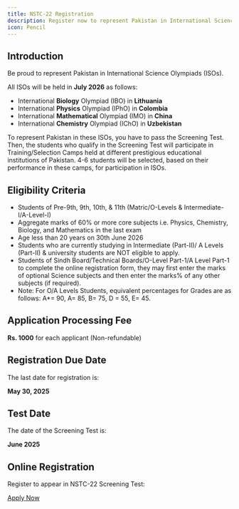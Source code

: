 ```yaml
---
title: NSTC-22 Registration
description: Register now to represent Pakistan in International Science Olympiads (ISOs).
icon: Pencil
---
```


## Introduction

Be proud to represent Pakistan in International Science Olympiads (ISOs).

All ISOs will be held in **July 2026** as follows:

- International **Biology** Olympiad (IBO) in **Lithuania**
- International **Physics** Olympiad (IPhO) in **Colombia**
- International **Mathematical** Olympiad (IMO) in **China**
- International **Chemistry** Olympiad (IChO) in **Uzbekistan**

To represent Pakistan in these ISOs, you have to pass the Screening Test. Then, the students who qualify in the Screening Test will participate in Training/Selection Camps held at different prestigious educational institutions of Pakistan. 4-6 students will be selected, based on their performance in these camps, for participation in ISOs.

## Eligibility Criteria

- Students of Pre-9th, 9th, 10th, & 11th (Matric/O-Levels & Intermediate-I/A-Level-I)
- Aggregate marks of 60% or more core subjects i.e. Physics, Chemistry, Biology, and Mathematics in the last exam
- Age less than 20 years on 30th June 2026
- Students who are currently studying in Intermediate (Part-II)/ A Levels (Part-II) & university students are NOT eligible to apply.
- Students of Sindh Board/Technical Boards/O-Level Part-1/A Level Part-1 to complete the online registration form, they may first enter the marks of optional Science subjects and then enter the marks% of any other subjects (if required).
- Note: For O/A Levels Students, equivalent percentages for Grades are as follows: A\*= 90, A= 85, B= 75, D = 55, E= 45.

## Application Processing Fee

**Rs. 1000** for each applicant (Non-refundable)

## Registration Due Date

The last date for registration is:

**May 30, 2025**

## Test Date

The date of the Screening Test is:

**June 2025**

## Online Registration

Register to appear in NSTC-22 Screening Test:

[Apply Now](https://www.stem.edu.pk)
